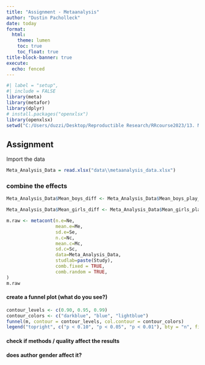 ```yaml
---
title: "Assignment - Metaanalysis"
author: "Dustin Pacholleck"
date: today
format:  
  html:
    theme: lumen
    toc: true
    toc_float: true
title-block-banner: true
execute:
  echo: fenced
---
```

```r
#| label = "setup",
#| include = FALSE
library(meta)
library(metafor)
library(dplyr)
# install.packages("openxlsx")
library(openxlsx)
setwd("C:/Users/duzzi/Desktop/Reproductible Research/RRcourse2023/13. Metaanalysis")
```

## Assignment 
Import the data

```r
Meta_Analysis_Data = read.xlsx("data\\metaanalysis_data.xlsx")
```

### combine the effects
```r
Meta_Analysis_Data$Mean_boys_diff <- Meta_Analysis_Data$Mean_boys_play_male - Meta_Analysis_Data$Mean_boys_play_female

Meta_Analysis_Data$Mean_girls_diff <- Meta_Analysis_Data$Mean_girls_play_female - Meta_Analysis_Data$Mean_girls_play_male

m.raw <- metacont(n.e=Ne,
                  mean.e=Me,
                  sd.e=Se,
                  n.c=Nc,
                  mean.c=Mc,
                  sd.c=Sc,
                  data=Meta_Analysis_Data,
                  studlab=paste(Study),
                  comb.fixed = TRUE,
                  comb.random = TRUE,
)
m.raw
```
#### create a funnel plot (what do you see?)
```r
contour_levels <- c(0.90, 0.95, 0.99)
contour_colors <- c("darkblue", "blue", "lightblue")
funnel(m, contour = contour_levels, col.contour = contour_colors)
legend("topright", c("p < 0.10", "p < 0.05", "p < 0.01"), bty = "n", fill = contour_colors)
```
#### check if methods / quality affect the results
#### does author gender affect it?
